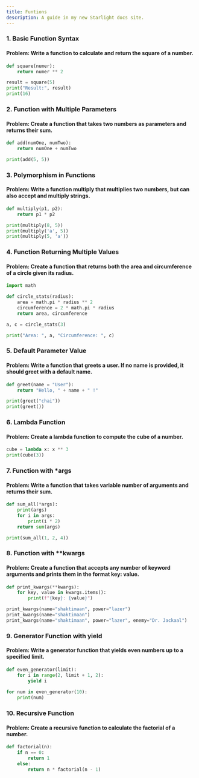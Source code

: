 ```yaml
---
title: Funtions
description: A guide in my new Starlight docs site.
---
```


### 1. Basic Function Syntax
#### Problem: Write a function to calculate and return the square of a number.

```py 
def square(numer):
    return numer ** 2

result = square(5)
print("Result:", result)
print(16)
```


### 2. Function with Multiple Parameters
#### Problem: Create a function that takes two numbers as parameters and returns their sum.

```py 
def add(numOne, numTwo):
    return numOne + numTwo

print(add(5, 5))
```

### 3. Polymorphism in Functions
#### Problem: Write a function multiply that multiplies two numbers, but can also accept and multiply strings.

```py 
def multiply(p1, p2):
    return p1 * p2

print(multiply(8, 5))
print(multiply('a', 5))
print(multiply(5, 'a'))
```

### 4. Function Returning Multiple Values
#### Problem: Create a function that returns both the area and circumference of a circle given its radius.

```py 
import math

def circle_stats(radius):
    area = math.pi * radius ** 2
    circumference = 2 * math.pi * radius
    return area, circumference

a, c = circle_stats(3)

print("Area: ", a, "Circumference: ", c)
```

### 5. Default Parameter Value
#### Problem: Write a function that greets a user. If no name is provided, it should greet with a default name.

```py 
def greet(name = "User"):
    return "Hello, " + name + " !"

print(greet("chai"))
print(greet())
```

### 6. Lambda Function
#### Problem: Create a lambda function to compute the cube of a number.

```py 
cube = lambda x: x ** 3
print(cube(3))
```

### 7. Function with *args
#### Problem: Write a function that takes variable number of arguments and returns their sum.

```py 
def sum_all(*args):
    print(args)
    for i in args:
        print(i * 2)
    return sum(args)

print(sum_all(1, 2, 4))
```

### 8. Function with **kwargs
#### Problem: Create a function that accepts any number of keyword arguments and prints them in the format key: value.

```py 
def print_kwargs(**kwargs):
    for key, value in kwargs.items():
        print(f"{key}: {value}")

print_kwargs(name="shaktimaan", power="lazer")
print_kwargs(name="shaktimaan")
print_kwargs(name="shaktimaan", power="lazer", enemy="Dr. Jackaal")
```

### 9. Generator Function with yield
#### Problem: Write a generator function that yields even numbers up to a specified limit.

```py 
def even_generator(limit):
    for i in range(2, limit + 1, 2):
        yield i
    
for num in even_generator(10):
    print(num)

```

### 10. Recursive Function
#### Problem: Create a recursive function to calculate the factorial of a number.

```py 
def factorial(n):
    if n == 0:
        return 1
    else:
        return n * factorial(n - 1)
```



